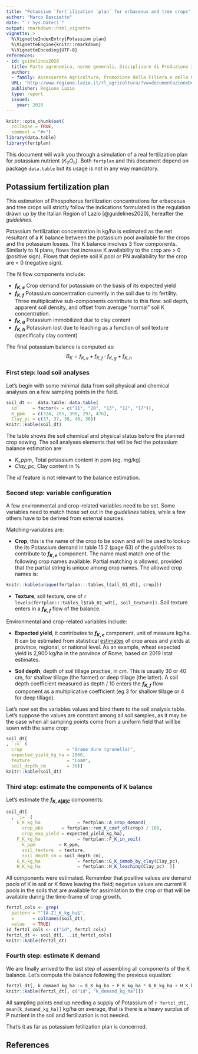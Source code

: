 ```yaml
---
title: "Potassium `fert`ilization `plan` for erbaceous and tree crops"
author: "Marco Bascietto"
date: "`r Sys.Date()`"
output: rmarkdown::html_vignette
vignette: >
  %\VignetteIndexEntry{Potassium plan}
  %\VignetteEngine{knitr::rmarkdown}
  %\VignetteEncoding{UTF-8}
references:
- id: guidelines2020
  title: Parte agronomica, norme generali, Disciplinare di Produzione Integrata della Regione Lazio - SQNPI
  author:
  - family: Assessorato Agricoltura, Promozione della Filiera e della Cultura del Cibo, Ambiente e Risorse Naturali
  URL: 'http://www.regione.lazio.it/rl_agricoltura/?vw=documentazioneDettaglio&id=52065'
  publisher: Regione Lazio
  type: report
  issued:
    year: 2020
---
```


```r
knitr::opts_chunk$set(
  collapse = TRUE,
  comment = "#>")
library(data.table)
library(fertplan)
```

This document will walk you through a simulation of a real fertilization plan for potassium nutrient ($K_2O_5$). Both `fertplan` and this document depend on package `data.table` but its usage is not in any way mandatory.


## Potassium fertilization plan

This estimation of Phospohorus fertilization concentrations for erbaceous and tree crops will strictly follow the indications formulated in the regulation drawn up by the Italian Region of Lazio [@guidelines2020], hereafter the *guidelines*.

Potassium fertilization concentration in kg/ha is estimated as the net resultant of a K balance between the potassium pool available for the crops and the potassium losses. The K balance involves 3 flow components. Similarly to N plans, flows that increase K availability to the crop are > 0 (positive sign). Flows that deplete soil K pool or PN availability for the crop are < 0 (negative sign). 

The N flow components include:

  * **$f_{K,e}$** Crop demand for potassium on the basis of its expected yield
  * **$f_{K,f}$** Potassium concentration currently in the soil due to its fertility. Three multiplicative sub-components contribute to this flow: soil depth, apparent soil density, and offset from average "normal" soil K concentration.
  * **$f_{K,g}$** Potassium immobilized due to clay content
  * **$f_{K,h}$** Potassium lost due to leaching as a function of soil texture (specifically clay content)

The final potassium balance is computed as:
$$B_K = f_{K,e} + f_{K,f} \cdot f_{K,g} + f_{K,h}$$


### First step: load soil analyses

Let's begin with some minimal data from soil physical and chemical analyses on a few sampling points in the field.

```r
soil_dt <-  data.table::data.table(
  id      = factor(x = c("11", "20", "13", "12", "17")), 
  K_ppm   = c(324, 285, 398, 297, 476), 
  Clay_pc = c(37, 37, 38, 40, 36))
knitr::kable(soil_dt)
```


The table shows the soil chemical and physical status before the planned crop sowing. The soil analyses elements that will be fed the potassium balance estimation are:

  * *K_ppm*, Total potassium content in ppm (eg. mg/kg)
  * *Clay_pc*, Clay content in %

The *id* feature is not relevant to the balance estimation.


### Second step: variable configuration

A few environmental and crop-related variables need to be set. 
Some variables need to match those set out in the *guidelines* tables, while a few others have to be derived from external sources. 

Matching-variables are:

  * **Crop**, this is the name of the crop to be sown and will be used to lookup the its Potassium demand in table 15.2 (page 63) of the *guidelines* to contribute to **$f_{K,e}$** component. The name must match one of the following crop names available. Partial matching is allowed, provided that the partial string is unique among crop names. The allowed crop names is:
  ```r
knitr::kable(unique(fertplan:::tables_l$all_01_dt[, crop]))
```

  * **Texture**, soil texture, one of `r levels(fertplan:::tables_l$tab_01_wdt[, soil_texture])`. Soil texture enters in a **$f_{K,f}$** flow of the balance.


Environmental and crop-related variables include:

  * **Expected yield**, it contributes to **$f_{K,e}$** component, unit of measure kg/ha. It can be estimated from statistical [estimates](http://dati.istat.it "ISTAT web site") of crop areas and yields at province, regional, or national level. As an example, wheat expected yield is 2,900 kg/ha in the province of Rome, based on 2019 Istat estimates.

  * **Soil depth**, depth of soil tillage practise, in $cm$. This is usually 30 or 40 cm, for shallow tillage (the former) or deep tillage (the latter). A soil depth coefficient measured as depth / 10 enters the **$f_{K,f}$** flow component as a multiplicative coefficient (eg 3 for shallow tillage or 4 for deep tillage).

  
Let's now set the variables values and bind them to the soil analysis table. Let's suppose the values are constant among all soil samples, as it may be the case when all sampling points come from a uniform field that will be sown with the same crop:

  ```r
soil_dt[
  , `:=` (
    crop                 = "Grano duro (granella)",
    expected_yield_kg_ha = 2900,
    texture              = "Loam",
    soil_depth_cm        = 30)]
knitr::kable(soil_dt)
```



### Third step: estimate the components of K balance

Let's estimate the **$f_{K,A|B|C}$** components:

```r
soil_dt[
  , `:=` (
    E_K_kg_ha              = fertplan::A_crop_demand(
      crop_abs       = fertplan::rem_K_coef_of(crop) / 100,
      crop_exp_yield = expected_yield_kg_ha),
    F_K_kg_ha              = fertplan::F_K_in_soil(
      k_ppm         = K_ppm, 
      soil_texture  = texture, 
      soil_depth_cm = soil_depth_cm),
    G_K_kg_ha              = fertplan::G_K_immob_by_clay(Clay_pc),
    H_K_kg_ha              = fertplan::H_K_leaching(Clay_pc)  )]
```

All components were estimated. Remember that positive values are demand pools of K in soil or K flows leaving the field; negative values are current K pools in the soils that are available for assimilation to the crop or that will be available during the time-frame of crop growth.

```r
fertzl_cols <- grep(
  pattern = "^[A-Z]_K_kg_ha$", 
  x       = colnames(soil_dt), 
  value   = TRUE)
id_fertzl_cols <- c("id", fertzl_cols)
fertzl_dt <- soil_dt[, ..id_fertzl_cols]
knitr::kable(fertzl_dt)
```


### Fourth step: estimate K demand

We are finally arrived to the last step of assembling all components of the K balance. Let's compute the balance following the previous equation:
  
  ```r
fertzl_dt[, k_demand_kg_ha := E_K_kg_ha + F_K_kg_ha * G_K_kg_ha + H_K_kg_ha]
knitr::kable(fertzl_dt[, c("id", "k_demand_kg_ha")])
```

All sampling points end up needing a supply of Potassium of `r fertzl_dt[, mean(k_demand_kg_ha)]` kg/ha on average, that is there is a heavy surplus of P nutrient in the soil and fertilization is not needed.

That's it as far as potassium fetilization plan is concerned.

## References


